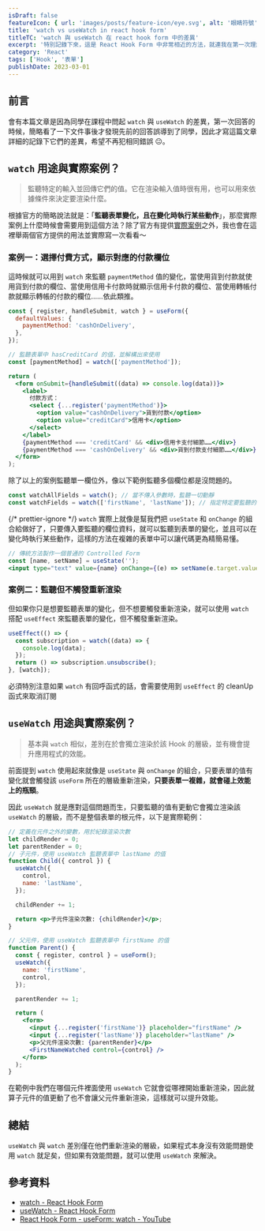 ```yaml
---
isDraft: false
featureIcon: { url: 'images/posts/feature-icon/eye.svg', alt: '眼睛符號' }
title: 'watch vs useWatch in react hook form'
titleTC: 'watch 與 useWatch 在 react hook form 中的差異'
excerpt: '特別記錄下來，這是 React Hook Form 中非常相近的方法，就連我在第一次理解他們的時候也被搞混了。'
category: 'React'
tags: ['Hook', '表單']
publishDate: 2023-03-01
---
```



## 前言

會有本篇文章是因為同學在課程中問起 `watch` 與 `useWatch` 的差異，第一次回答的時候，簡略看了一下文件事後才發現先前的回答誤導到了同學，因此才寫這篇文章詳細的記錄下它們的差異，希望不再犯相同錯誤 😐。

## `watch` 用途與實際案例？

> 監聽特定的輸入並回傳它們的值。它在渲染輸入值時很有用，也可以用來依據條件來決定要渲染什麼。

根據官方的簡略說法就是：「**監聽表單變化，且在變化時執行某些動作**」，那麼實際案例上什麼時候會需要用到這個方法？除了官方有提供[實際案例](https://codesandbox.io/s/react-hook-form-watch-with-radio-buttons-and-select-examples-ovfus)之外，我也會在這裡舉兩個官方提供的用法並實際寫一次看看～

### 案例一：選擇付費方式，顯示對應的付款欄位

這時候就可以用到 `watch` 來監聽 `paymentMethod` 值的變化，當使用貨到付款就使用貨到付款的欄位、當使用信用卡付款時就顯示信用卡付款的欄位、當使用轉帳付款就顯示轉帳的付款的欄位……依此類推。

```jsx
const { register, handleSubmit, watch } = useForm({
  defaultValues: {
    paymentMethod: 'cashOnDelivery',
  },
});

// 監聽表單中 hasCreditCard 的值，並解構出來使用
const [paymentMethod] = watch(['paymentMethod']);

return (
  <form onSubmit={handleSubmit((data) => console.log(data))}>
    <label>
      付款方式：
      <select {...register('paymentMethod')}>
        <option value="cashOnDelivery">貨到付款</option>
        <option value="creditCard">信用卡</option>
      </select>
    </label>
    {paymentMethod === 'creditCard' && <div>信用卡支付細節……</div>}
    {paymentMethod === 'cashOnDelivery' && <div>貨到付款支付細節……</div>}
  </form>
);
```

除了以上的案例監聽單一欄位外，像以下範例監聽多個欄位都是沒問題的。

```jsx
const watchAllFields = watch(); // 當不傳入參數時，監聽一切動靜
const watchFields = watch(['firstName', 'lastName']); // 指定特定要監聽的值
```

<WatchExampleOne />

{/* prettier-ignore */}
`watch` 實際上就像是幫我們把 `useState` 和 `onChange` 的組合給做好了，只要傳入要監聽的欄位資料，就可以監聽到表單的變化，並且可以在變化時執行某些動作，這樣的方法在複雜的表單中可以讓代碼更為精簡易懂。

```jsx
// 傳統方法製作一個普通的 Controlled Form
const [name, setName] = useState('');
<input type="text" value={name} onChange={(e) => setName(e.target.value)} />;
```

<WatchExampleTwo />

### 案例二：監聽但不觸發重新渲染

但如果你只是想要監聽表單的變化，但不想要觸發重新渲染，就可以使用 `watch` 搭配 `useEffect` 來監聽表單的變化，但不觸發重新渲染。

```jsx
useEffect(() => {
  const subscription = watch((data) => {
    console.log(data);
  });
  return () => subscription.unsubscribe();
}, [watch]);
```

必須特別注意如果 `watch` 有回呼函式的話，會需要使用到 `useEffect` 的 cleanUp 函式來取消訂閱

## `useWatch` 用途與實際案例？

> 基本與 `watch` 相似，差別在於會獨立渲染於該 Hook 的層級，並有機會提升應用程式的效能。

前面提到 `watch` 使用起來就像是 `useState` 與 `onChange` 的組合，只要表單的值有變化就會觸發該 `useForm` 所在的層級重新渲染，**只要表單一複雜，就會碰上效能上的瓶頸**。

因此 `useWatch` 就是應對這個問題而生，只要監聽的值有更動它會獨立渲染該 `useWatch` 的層級，而不是整個表單的根元件，以下是實際範例：

```jsx
// 定義在元件之外的變數，用於紀錄渲染次數
let childRender = 0;
let parentRender = 0;
// 子元件，使用 useWatch 監聽表單中 lastName 的值
function Child({ control }) {
  useWatch({
    control,
    name: 'lastName',
  });

  childRender += 1;

  return <p>子元件渲染次數: {childRender}</p>;
}

// 父元件，使用 useWatch 監聽表單中 firstName 的值
function Parent() {
  const { register, control } = useForm();
  useWatch({
    name: 'firstName',
    control,
  });

  parentRender += 1;

  return (
    <form>
      <input {...register('firstName')} placeholder="firstName" />
      <input {...register('lastName')} placeholder="lastName" />
      <p>父元件渲染次數: {parentRender}</p>
      <FirstNameWatched control={control} />
    </form>
  );
}
```

<WatchExampleThree />

在範例中我們在哪個元件裡面使用 `useWatch` 它就會從哪裡開始重新渲染，因此就算子元件的值更動了也不會讓父元件重新渲染，這樣就可以提升效能。

## 總結

`useWatch` 與 `watch` 差別僅在他們重新渲染的層級，如果程式本身沒有效能問題使用 `watch` 就足矣，但如果有效能問題，就可以使用 `useWatch` 來解決。

## 參考資料

- [watch - React Hook Form](https://react-hook-form.com/api/useform/watch/)
- [useWatch - React Hook Form](https://react-hook-form.com/api/usewatch/#main)
- [React Hook Form - useForm: watch - YouTube](https://www.youtube.com/watch?v=3qLd69WMqKk)
